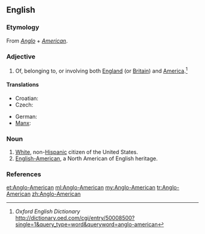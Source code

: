 ==English==
{{wikipedia}}

===Etymology===
From ''[[Anglo]]'' + ''[[American]]''.

===Adjective===
{{en-adj|head=[[Anglo]]-[[American]]|-}}

# Of, belonging to, or involving both [[England]] (or [[Britain]]) and [[America]].<ref name = OED>''Oxford English Dictionary'' [[http://dictionary.oed.com/cgi/entry/50008500?single=1&query_type=word&queryword=anglo-american]]</ref>

====Translations====
{{trans-top|of relating to England and USA}}
* Croatian: {{t-|hr|angloamerički}}
* Czech: {{t-|cs|angloamerický|m}}
{{trans-mid}}
* German: {{t|de|angloamerikanisch}}
* [[Manx]]: {{t-|gv|Anglo-Americaanagh|xs=Manx}}
{{trans-bottom}}

===Noun===
{{en-noun|sg=[[Anglo]]-[[American]]}}

# [[white|White]], non-[[Hispanic]] citizen of the United States.
# [[English-American]], a North American of English heritage.

===References===
<references/>

[[et:Anglo-American]]
[[ml:Anglo-American]]
[[my:Anglo-American]]
[[tr:Anglo-American]]
[[zh:Anglo-American]]